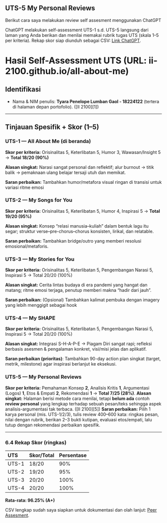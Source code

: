 ## UTS-5 My Personal Reviews
Berikut cara saya melakukan review self assesment menggunakan ChatGPT  

ChatGPT melakukan self-assessment UTS-1 s.d. UTS-5 langsung dari laman yang Anda berikan dan menilai memakai rubrik tugas UTS (skala 1–5 per kriteria). Rekap skor siap diunduh sebagai CSV: [Link ChatGPT](https://chatgpt.com/share/6904ae11-49a0-8011-bc47-9e02e91ca0bc).

# Hasil Self-Assessment UTS (URL: ii-2100.github.io/all-about-me)

## Identifikasi

* Nama & NIM penulis: **Tyara Penelope Lumban Gaol - 18224122** (tertera di halaman depan portofolio). ([II 2100][1])

---

## Tinjauan Spesifik + Skor (1–5)

### UTS-1 — All About Me (di beranda)

**Skor per kriteria:** Orisinalitas 5, Keterlibatan 5, Humor 3, Wawasan/Insight 5 → **Total 18/20 (90%)**

**Alasan singkat:** Narasi sangat personal dan reflektif; alur burnout → titik balik → pemaknaan ulang belajar tersaji utuh dan memikat.

**Saran perbaikan:** Tambahkan humor/metafora visual ringan di transisi untuk variasi ritme emosi

### UTS-2 — My Songs for You

**Skor per kriteria:** Orisinalitas 5, Keterlibatan 5, Humor 4, Inspirasi 5 → **Total 19/20 (95%)**

**Alasan singkat:** Konsep “relasi manusia–kuliah” dalam bentuk lagu itu segar; struktur verse–pre-chorus–chorus konsisten, lirikal, dan relatable.

**Saran perbaikan:** Tambahkan bridge/outro yang memberi resolusi emosional/metaforis.

### UTS-3 — My Stories for You

**Skor per kriteria:** Orisinalitas 5, Keterlibatan 5, Pengembangan Narasi 5, Inspirasi 5 → Total 20/20 (100%)

**Alasan singkat:** Cerita lintas budaya di era pandemi yang hangat dan matang; ritme emosi terjaga, penutup memberi makna “hadir dari jauh”.

**Saran perbaikan:** (Opsional) Tambahkan kalimat pembuka dengan imagery yang lebih menggigit sebagai hook

### UTS-4 — My SHAPE

**Skor per kriteria:** Orisinalitas 5, Keterlibatan 5, Pengembangan Narasi 5, Inspirasi 5 → Total 20/20 (100%)

**Alasan singkat:** Integrasi S-H-A-P-E → Piagam Diri sangat rapi; refleksi berbasis asesmen & pengalaman konkret, visi/misi jelas dan aplikatif.

**Saran perbaikan (prioritas)**: Tambahkan 90-day action plan singkat (target, metrik, milestone) agar inspirasi berlanjut ke eksekusi.

### UTS-5 — My Personal Reviews

**Skor per kriteria:** Pemahaman Konsep **2**, Analisis Kritis **1**, Argumentasi (Logos) **1**, Etos & Empati **2**, Rekomendasi **1** → **Total 7/25 (28%)**.
**Alasan singkat:** Halaman berisi metode cara menilai, tetapi **belum ada** contoh **review personal** yang lengkap terhadap sebuah pesan/teks sehingga aspek analisis-argumentasi tak terbaca. ([II 2100][5])
**Saran perbaikan:** Pilih 1 karya personal (mis. UTS-1/2/3), tulis review 400–600 kata: ringkas pesan, nilai dengan rubrik, berikan 2–3 bukti kutipan, evaluasi etos/empati, lalu tutup dengan rekomendasi perbaikan spesifik.

---

### 6.4 Rekap Skor (ringkas)

| UTS   | Skor/Total | Persentase |
|:------|:------------|:------------|
| UTS-1 | 18/20 | 90% |
| UTS-2 | 19/20 | 95% |
| UTS-3 | 20/20 | 100% |
| UTS-4 | 20/20 | 100% |

**Rata-rata: 96.25% (A+)**

CSV lengkap sudah saya siapkan untuk dokumentasi dan olah lanjut: [Peer Assesment](https://docs.google.com/spreadsheets/d/1yx33h3ImTIaWDtkF-bbUP4OTDwy_REeL/edit?gid=1834460180#gid=1834460180).
